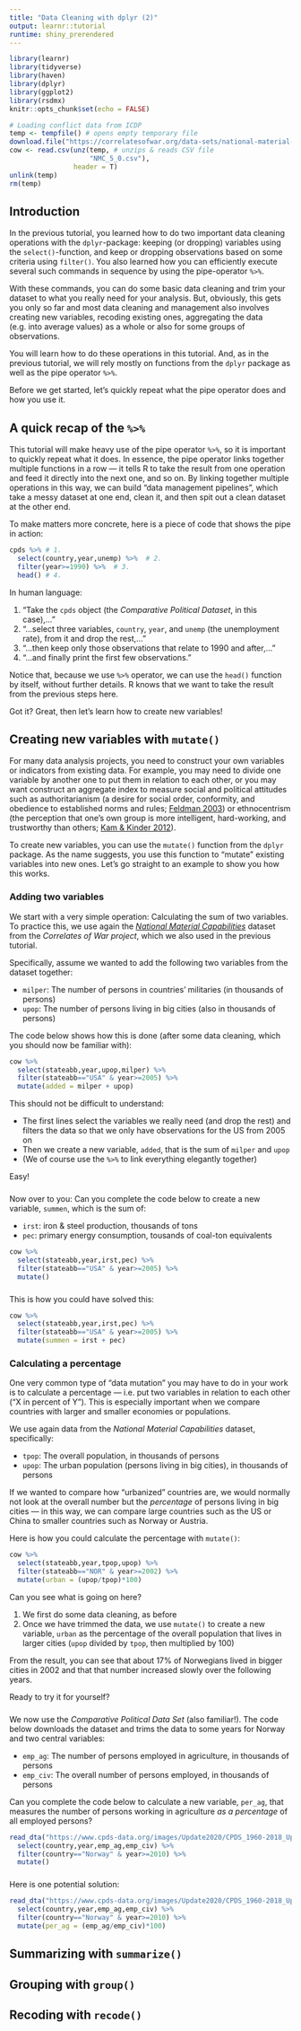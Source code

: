 ```yaml
---
title: "Data Cleaning with dplyr (2)"
output: learnr::tutorial
runtime: shiny_prerendered
---
```


```r
library(learnr)
library(tidyverse)
library(haven)
library(dplyr)
library(ggplot2)
library(rsdmx)
knitr::opts_chunk$set(echo = FALSE)

# Loading conflict data from ICDP
temp <- tempfile() # opens empty temporary file
download.file("https://correlatesofwar.org/data-sets/national-material-capabilities/nmc-v5-1/at_download/file", temp) # downloads and saves into 'temp'
cow <- read.csv(unz(temp, # unzips & reads CSV file
                    "NMC_5_0.csv"),
                header = T)
unlink(temp)
rm(temp)

```

## Introduction

In the previous tutorial, you learned how to do two important data cleaning operations with the `dplyr`-package: keeping (or dropping) variables using the `select()`-function, and keep or dropping observations based on some criteria using `filter()`. You also learned how you can efficiently execute several such commands in sequence by using the pipe-operator `%>%`.

With these commands, you can do some basic data cleaning and trim your dataset to what you really need for your analysis. But, obviously, this gets you only so far and most data cleaning and management also involves creating new variables, recoding existing ones, aggregating the data (e.g. into average values) as a whole or also for some groups of observations.

You will learn how to do these operations in this tutorial. And, as in the previous tutorial, we will rely mostly on functions from the `dplyr` package as well as the pipe operator `%>%`.

Before we get started, let's quickly repeat what the pipe operator does and how you use it.

## A quick recap of the `%>%`

This tutorial will make heavy use of the pipe operator `%>%`, so it is important to quickly repeat what it does. In essence, the pipe operator links together multiple functions in a row --- it tells R to take the result from one operation and feed it directly into the next one, and so on. By linking together multiple operations in this way, we can build "data management pipelines", which take a messy dataset at one end, clean it, and then spit out a clean dataset at the other end.

To make matters more concrete, here is a piece of code that shows the pipe in action:
```r
cpds %>% # 1.
  select(country,year,unemp) %>%  # 2.
  filter(year>=1990) %>%  # 3.
  head() # 4.
```

In human language:

1. "Take the `cpds` object (the *Comparative Political Dataset*, in this case),..."
2. "...select three variables, `country`, `year`, and `unemp` (the unemployment rate), from it and drop the rest,..."
3. "...then keep only those observations that relate to 1990 and after,..."
4. "...and finally print the first few observations."

Notice that, because we use `%>%` operator, we can use the `head()` function by itself, without further details. R knows that we want to take the result from the previous steps here.

Got it? Great, then let's learn how to create new variables!

## Creating new variables with `mutate()` {data-progressive=TRUE}

For many data analysis projects, you need to construct your own variables or indicators from existing data. For example, you may need to divide one variable by another one to put them in relation to each other, or you may want construct an aggregate index to measure social and political attitudes such as authoritarianism (a desire for social order, conformity, and obedience to established norms and rules; [Feldman 2003](https://www.jstor.org/stable/3792510)) or ethnocentrism (the perception that one's own group is more intelligent, hard-working, and trustworthy than others; [Kam & Kinder 2012](https://doi.org/10.1111/j.1540-5907.2011.00564.x)). 

To create new variables, you can use the `mutate()` function from the `dplyr` package. As the name suggests, you use this function to "mutate" existing variables into new ones. Let's go straight to an example to show you how this works.

###

### Adding two variables

We start with a very simple operation: Calculating the sum of two variables. To practice this, we use again the [*National Material Capabilities*](https://correlatesofwar.org/data-sets/national-material-capabilities) dataset from the *Correlates of War project*, which we also used in the previous tutorial.

Specifically, assume we wanted to add the following two variables from the dataset together:

* `milper`: The number of persons in countries' militaries (in thousands of persons)
* `upop`: The number of persons living in big cities (also in thousands of persons)

The code below shows how this is done (after some data cleaning, which you should now be familiar with):
```r
cow %>% 
  select(stateabb,year,upop,milper) %>% 
  filter(stateabb=="USA" & year>=2005) %>% 
  mutate(added = milper + upop)
```

This should not be difficult to understand:

* The first lines select the variables we really need (and drop the rest) and filters the data so that we only have observations for the US from 2005 on
* Then we create a new variable, `added`, that is the sum of `milper` and `upop`
* (We of course use the `%>%` to link everything elegantly together)

Easy!

###

Now over to you: Can you complete the code below to create a new variable, `summen`, which is the sum of:

* `irst`: iron & steel production, thousands of tons
* `pec`: primary energy consumption, tousands of coal-ton equivalents

```r
cow %>% 
  select(stateabb,year,irst,pec) %>% 
  filter(stateabb=="USA" & year>=2005) %>% 
  mutate()
```

###

This is how you could have solved this:
```r
cow %>% 
  select(stateabb,year,irst,pec) %>% 
  filter(stateabb=="USA" & year>=2005) %>% 
  mutate(summen = irst + pec)
```



### Calculating a percentage {data-progressive=TRUE}

One very common type of "data mutation" you may have to do in your work is to calculate a percentage --- i.e. put two variables in relation to each other ("X in percent of Y"). This is especially important when we compare countries with larger and smaller economies or populations. 

We use again data from the *National Material Capabilities* dataset, specifically:

* `tpop`: The overall population, in thousands of persons
* `upop`: The urban population (persons living in big cities), in thousands of persons

If we wanted to compare how "urbanized" countries are, we would normally not look at the overall number but the *percentage* of persons living in big cities --- in this way, we can compare large countries such as the US or China to smaller countries such as Norway or Austria.

Here is how you could calculate the percentage with `mutate()`:
```r
cow %>% 
  select(stateabb,year,tpop,upop) %>% 
  filter(stateabb=="NOR" & year>=2002) %>% 
  mutate(urban = (upop/tpop)*100)
```

Can you see what is going on here?

1. We first do some data cleaning, as before
2. Once we have trimmed the data, we use `mutate()` to create a new variable, `urban` as the percentage of the overall population that lives in larger cities (`upop` divided by `tpop`, then multiplied by 100)

From the result, you can see that about 17% of Norwegians lived in bigger cities in 2002 and that that number increased slowly over the following years.

Ready to try it for yourself?

###

We now use the *Comparative Political Data Set* (also familiar!). The code below downloads the dataset and trims the data to some years for Norway and two central variables:

* `emp_ag`: The number of persons employed in agriculture, in thousands of persons
* `emp_civ`: The overall number of persons employed, in thousands of persons 

Can you complete the code below to calculate a new variable, `per_ag`, that measures the number of persons working in agriculture *as a percentage* of all employed persons?
```r
read_dta("https://www.cpds-data.org/images/Update2020/CPDS_1960-2018_Update_2020.dta") %>% 
  select(country,year,emp_ag,emp_civ) %>% 
  filter(country=="Norway" & year>=2010) %>% 
  mutate()
```

###

Here is one potential solution:
```r
read_dta("https://www.cpds-data.org/images/Update2020/CPDS_1960-2018_Update_2020.dta") %>% 
  select(country,year,emp_ag,emp_civ) %>% 
  filter(country=="Norway" & year>=2010) %>% 
  mutate(per_ag = (emp_ag/emp_civ)*100)
```

## Summarizing with `summarize()`





## Grouping with `group()`

## Recoding with `recode()`
